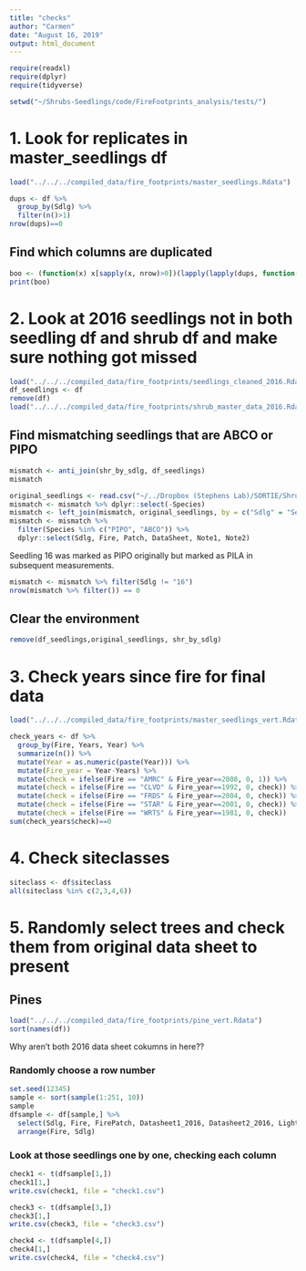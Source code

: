 ```yaml
---
title: "checks"
author: "Carmen"
date: "August 16, 2019"
output: html_document
---
```


```r
require(readxl)
require(dplyr)
require(tidyverse)
```

```r
setwd("~/Shrubs-Seedlings/code/FireFootprints_analysis/tests/")
```

# 1. Look for replicates in master_seedlings df
```r
load("../../../compiled_data/fire_footprints/master_seedlings.Rdata")
```

```r
dups <- df %>% 
  group_by(Sdlg) %>% 
  filter(n()>1)
nrow(dups)==0
```

## Find which columns are duplicated
```r
boo <- (function(x) x[sapply(x, nrow)>0])(lapply(lapply(dups, function(x) tapply(x, dups$Sdlg, function(x) x[1]!=x[2])), function(x) subset(dups, Sdlg %in% names(which(x)))))
print(boo)
```

# 2. Look at 2016 seedlings not in both seedling df and shrub df and make sure nothing got missed
```r
load("../../../compiled_data/fire_footprints/seedlings_cleaned_2016.Rdata")
df_seedlings <- df
remove(df)
load("../../../compiled_data/fire_footprints/shrub_master_data_2016.Rdata")
```

## Find mismatching seedlings that are ABCO or PIPO
```r
mismatch <- anti_join(shr_by_sdlg, df_seedlings)
mismatch
```

```r
original_seedlings <- read.csv("~/../Dropbox (Stephens Lab)/SORTIE/Shrubs_Summer16/Completed_Data_and_Photos/Master_Compiled_seedlings.csv")
mismatch <- mismatch %>% dplyr::select(-Species)
mismatch <- left_join(mismatch, original_seedlings, by = c("Sdlg" = "Seedling."))
mismatch <- mismatch %>% 
  filter(Species %in% c("PIPO", "ABCO")) %>% 
  dplyr::select(Sdlg, Fire, Patch, DataSheet, Note1, Note2)
```

Seedling 16 was marked as PIPO originally but marked as PILA in subsequent measurements.

```r
mismatch <- mismatch %>% filter(Sdlg != "16")
nrow(mismatch %>% filter()) == 0
```

## Clear the environment
```r
remove(df_seedlings,original_seedlings, shr_by_sdlg)
```

# 3. Check years since fire for final data
```r
load("../../../compiled_data/fire_footprints/master_seedlings_vert.Rdata")
```

```r
check_years <- df %>% 
  group_by(Fire, Years, Year) %>% 
  summarize(n()) %>% 
  mutate(Year = as.numeric(paste(Year))) %>% 
  mutate(Fire_year = Year-Years) %>% 
  mutate(check = ifelse(Fire == "AMRC" & Fire_year==2008, 0, 1)) %>% 
  mutate(check = ifelse(Fire == "CLVD" & Fire_year==1992, 0, check)) %>% 
  mutate(check = ifelse(Fire == "FRDS" & Fire_year==2004, 0, check)) %>% 
  mutate(check = ifelse(Fire == "STAR" & Fire_year==2001, 0, check)) %>% 
  mutate(check = ifelse(Fire == "WRTS" & Fire_year==1981, 0, check))
sum(check_years$check)==0
```

# 4. Check siteclasses
```r
siteclass <- df$siteclass
all(siteclass %in% c(2,3,4,6))
```


# 5. Randomly select trees and check them from original data sheet to present

## Pines
```r
load("../../../compiled_data/fire_footprints/pine_vert.Rdata")
sort(names(df))
```

Why aren't both 2016 data sheet cokumns in here??

### Randomly choose a row number
```r
set.seed(12345)
sample <- sort(sample(1:251, 10))
sample
dfsample <- df[sample,] %>% 
  select(Sdlg, Fire, FirePatch, Datasheet1_2016, Datasheet2_2016, Light_File, DataSheet2017, Notes2017, Note1_2016, Note2_2016, everything()) %>% 
  arrange(Fire, Sdlg)
```

### Look at those seedlings one by one, checking each column
```r
check1 <- t(dfsample[1,])
check1[1,]
write.csv(check1, file = "check1.csv")
```

```r
check3 <- t(dfsample[3,])
check3[1,]
write.csv(check3, file = "check3.csv")
```

```r
check4 <- t(dfsample[4,])
check4[1,]
write.csv(check4, file = "check4.csv")
```

